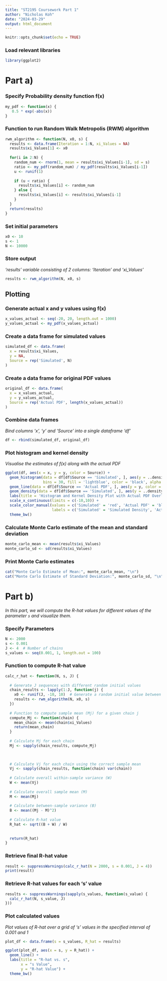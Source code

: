```yaml
---
title: "ST2195 Coursework Part 1"
author: "Nicholas Koh"
date: "2024-03-29"
output: html_document
---
```


```r
knitr::opts_chunk$set(echo = TRUE)
```

### Load relevant libraries

```r
library(ggplot2)
```

# Part a)

### Specify Probability density function f(x)

```r
my_pdf <- function(x) {
   0.5 * exp(-abs(x))
}
```

### Function to run Random Walk Metropolis (RWM) algorithm

```r
rwm_algorithm <- function(N, x0, s) {
  results <- data.frame(Iteration = 1:N, xi_Values = NA)
  results$xi_Values[1] <- x0
  
  for(i in 2:N) {
    random_num <- rnorm(1, mean = results$xi_Values[i-1], sd = s)
    ratio <- my_pdf(random_num) / my_pdf(results$xi_Values[i-1])
    u <- runif(1)
    
    if (u < ratio) {
      results$xi_Values[i] <- random_num
    } else {
      results$xi_Values[i] <- results$xi_Values[i-1]
    }
  }
  return(results)
}
```

### Set initial parameters

```r
x0 <- 10
s <- 1
N <- 10000
```

### Store output
*'results' variable consisting of 2 columns: 'Iteration' and 'xi_Values'*

```r
results <- rwm_algorithm(N, x0, s)
```

## Plotting

### Generate **actual** x and y values using f(x)

```r
x_values_actual <- seq(-20, 20, length.out = 1000)
y_values_actual <- my_pdf(x_values_actual)
```

### Create a data frame for **simulated values**

```r
simulated_df <- data.frame(
  x = results$xi_Values,
  y = NA,
  Source = rep('Simulated', N)
)
```

### Create a data frame for **original PDF values**

```r
original_df <- data.frame(
  x = x_values_actual,
  y = y_values_actual,
  Source = rep('Actual PDF', length(x_values_actual))
)
```

### Combine data frames
*Bind columns 'x', 'y' and 'Source' into a single dataframe 'df'*

```r
df <- rbind(simulated_df, original_df)
```

### Plot **histogram** and **kernel density**
*Visualise the estimates of f(x) along with the actual PDF*

```r
ggplot(df, aes(x = x, y = y, color = Source)) +
  geom_histogram(data = df[df$Source == 'Simulated', ], aes(y = ..density..),
                 bins = 30, fill = 'lightblue', color = 'black', alpha = 0.5) +
  geom_line(data = df[df$Source == 'Actual PDF', ], aes(y = y, color = 'Actual PDF'), size = 1.5) +
  geom_density(data = df[df$Source == 'Simulated', ], aes(y = ..density.., color = 'Simulated'), size = 1, na.rm = TRUE) +
  labs(title = 'Histogram and Kernel Density Plot with Actual PDF Overlay', x = 'Sampled Values') +
  scale_x_continuous(limits = c(-10,10)) +
  scale_color_manual(values = c('Simulated' = 'red', 'Actual PDF' = 'blue'),
                     labels = c('Simulated' = 'Simulated Density', 'Actual PDF' = 'Actual PDF')) +
  theme_bw()
```

### Calculate Monte Carlo estimate of the **mean** and **standard deviation**

```r
monte_carlo_mean <- mean(results$xi_Values)
monte_carlo_sd <- sd(results$xi_Values)
```

### Print Monte Carlo estimates

```r
cat("Monte Carlo Estimate of Mean:", monte_carlo_mean, "\n")
cat("Monte Carlo Estimate of Standard Deviation:", monte_carlo_sd, "\n")
```

# Part b)

*In this part, we will compute the R-hat values for different values of the parameter `s` and visualize them.*

### Specify Parameters

```r
N <- 2000
s <- 0.001
J <- 4  # Number of chains
s_values <- seq(0.001, 1, length.out = 100)
```

### Function to compute R-hat value

```r
calc_r_hat <- function(N, s, J) {
  
  # Generate J sequences with different random initial values
  chain_results <- lapply(1:J, function(j) {
    x0 <- runif(J, -10, 10)  # Generate a random initial value between -10 and 10 for each chain
    results <- rwm_algorithm(N, x0, s)
  })
  
  # Function to compute sample mean (Mj) for a given chain j
  compute_Mj <- function(chain) {
    mean_chain <- mean(chain$xi_Values)
    return(mean_chain)
  }
  
  # Calculate Mj for each chain
  Mj <- sapply(chain_results, compute_Mj)
  

  
  # Calculate Vj for each chain using the correct sample mean
  Vj <- sapply(chain_results, function(chain) var(chain))
  
  # Calculate overall within-sample variance (W)
  W <- mean(Vj)
  
  # Calculate overall sample mean (M)
  M <- mean(Mj)
  
  # Calculate between-sample variance (B)
  B <- mean((Mj - M)^2)
  
  # Calculate R-hat value
  R_hat <- sqrt((B + W) / W)
  
  
  return(R_hat)
}
```

### Retrieve final R-hat value

```r
result <- suppressWarnings(calc_r_hat(N = 2000, s = 0.001, J = 4))
print(result)
```

### Retrieve R-hat values for each 's' value

```r
results <- suppressWarnings(sapply(s_values, function(s_value) {
  calc_r_hat(N, s_value, J)
}))
```

### Plot calculated values
*Plot values of R-hat over a grid of 's' values in the specified interval of 0.001 and 1*

```r
plot_df <- data.frame(s = s_values, R_hat = results)

ggplot(plot_df, aes(x = s, y = R_hat)) +
  geom_line() +
  labs(title = "R-hat vs. s",
       x = "s Value",
       y = "R-hat Value") +
  theme_bw()
  ```